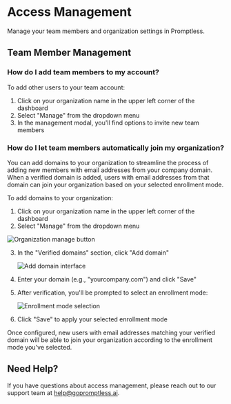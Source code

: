 # Access Management

Manage your team members and organization settings in Promptless.

## Team Member Management

### How do I add team members to my account?

To add other users to your team account:
1. Click on your organization name in the upper left corner of the dashboard
2. Select "Manage" from the dropdown menu
3. In the management modal, you'll find options to invite new team members

### How do I let team members automatically join my organization?

You can add domains to your organization to streamline the process of adding new members with email addresses from your company domain. When a verified domain is added, users with email addresses from that domain can join your organization based on your selected enrollment mode.

To add domains to your organization:

1. Click on your organization name in the upper left corner of the dashboard
2. Select "Manage" from the dropdown menu

<Frame>
  <img src="https://promptless-customer-doc-assets.s3.amazonaws.com/docs-images/org_2lvkgU9erOFxYhtEVVC0ymPrPdF/da1a2608-09c4-41cc-bf5d-8b1bb87d9194-organization-manage-button.png" alt="Organization manage button" />
</Frame>

3. In the "Verified domains" section, click "Add domain"

   <Frame>
     <img src="https://promptless-customer-doc-assets.s3.amazonaws.com/docs-images/org_2lvkgU9erOFxYhtEVVC0ymPrPdF/da1a2608-09c4-41cc-bf5d-8b1bb87d9194-add-domain-interface.png" alt="Add domain interface" />
   </Frame>

4. Enter your domain (e.g., "yourcompany.com") and click "Save"
5. After verification, you'll be prompted to select an enrollment mode:

   <Frame>
     <img src="https://promptless-customer-doc-assets.s3.amazonaws.com/docs-images/org_2lvkgU9erOFxYhtEVVC0ymPrPdF/da1a2608-09c4-41cc-bf5d-8b1bb87d9194-enrollment-mode-selection.png" alt="Enrollment mode selection" />
   </Frame>

6. Click "Save" to apply your selected enrollment mode

Once configured, new users with email addresses matching your verified domain will be able to join your organization according to the enrollment mode you've selected.

## Need Help?

If you have questions about access management, please reach out to our support team at [help@gopromptless.ai](mailto:help@gopromptless.ai).